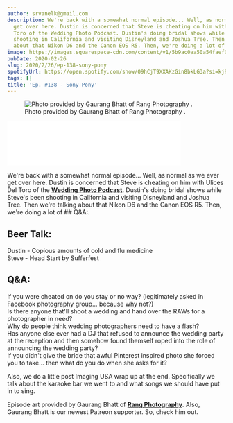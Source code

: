 ```yaml
---
author: srvanelk@gmail.com
description: We're back with a somewhat normal episode... Well, as normal as we ever
  get over here. Dustin is concerned that Steve is cheating on him with Ulices Del
  Toro of the Wedding Photo Podcast. Dustin's doing bridal shows while Steve's been
  shooting in California and visiting Disneyland and Joshua Tree. Then we're talking
  about that Nikon D6 and the Canon EOS R5. Then, we're doing a lot of Q&A.
image: https://images.squarespace-cdn.com/content/v1/5b9ac0aa50a54faef024c950/1582753538117-VEZNQBZ3GR849W6CZN1S/Guarang+Bhatt+-+1.jpg?format=original
pubDate: 2020-02-26
slug: 2020/2/26/ep-138-sony-pony
spotifyUrl: https://open.spotify.com/show/09hCjT9XXAKzGin8bkLG3a?si=kjRZvQ1JTb6Ov3HVzSSlWA
tags: []
title: 'Ep. #138 - Sony Pony'
---
```


<figure>
  <img src="https://images.squarespace-cdn.com/content/v1/5b9ac0aa50a54faef024c950/1582753538117-VEZNQBZ3GR849W6CZN1S/Guarang+Bhatt+-+1.jpg?format=original" alt=" Photo provided by Gaurang Bhatt of   Rang Photography   .  " />
  <figcaption>Photo provided by Gaurang Bhatt of   Rang Photography   .</figcaption>
</figure>
<iframe class="embedly-embed" src="//cdn.embedly.com/widgets/media.html?src=https%3A%2F%2Fanchor.fm%2Fweddingphotohangover%2Fembed%2Fepisodes%2FEp--138---Sony-Pony-eb3eg0&display_name=Anchor+FM+Inc.&url=https%3A%2F%2Fanchor.fm%2Fweddingphotohangover%2Fepisodes%2FEp--138---Sony-Pony-eb3eg0&image=https%3A%2F%2Fd3t3ozftmdmh3i.cloudfront.net%2Fproduction%2Fpodcast_uploaded_episode400%2F805714%2F805714-1582752666062-41dbdff949759.jpg&key=61d05c9d54e8455ea7a9677c366be814&type=text%2Fhtml&schema=anchor&wmode=opaque" width="400" height="102" scrolling="no" title="Anchor FM Inc. embed" frameborder="0" allow="autoplay; fullscreen" allowfullscreen="true"></iframe>

We're back with a somewhat normal episode... Well, as normal as we ever get over here. Dustin is concerned that Steve is cheating on him with Ulices Del Toro of the [**Wedding Photo Podcast**](http://www.deltorophoto.com/podcast). Dustin's doing bridal shows while Steve's been shooting in California and visiting Disneyland and Joshua Tree. Then we're talking about that Nikon D6 and the Canon EOS R5. Then, we're doing a lot of ## Q&A:.

## Beer Talk:  
Dustin - Copious amounts of cold and flu medicine  
Steve - Head Start by Sufferfest

## Q&A:  
If you were cheated on do you stay or no way? (legitimately asked in Facebook photography group... because why not?)  
Is there anyone that'll shoot a wedding and hand over the RAWs for a photographer in need?  
Why do people think wedding photographers need to have a flash?  
Has anyone else ever had a DJ that refused to announce the wedding party at the reception and then somehow found themself roped into the role of announcing the wedding party?  
If you didn't give the bride that awful Pinterest inspired photo she forced you to take... then what do you do when she asks for it?

Also, we do a little post Imaging USA wrap up at the end. Specifically we talk about the karaoke bar we went to and what songs we should have put in to sing.

Episode art provided by Gaurang Bhatt of [**Rang Photography**](https://www.rangphotography.com/). Also, Gaurang Bhatt is our newest Patreon supporter. So, check him out.
